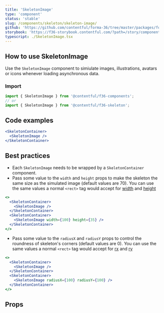 ```yaml
---
title: 'SkeletonImage'
type: 'component'
status: 'stable'
slug: /components/skeleton/skeleton-image/
github: 'https://github.com/contentful/forma-36/tree/master/packages/forma-36-react-components/src/components/Skeleton/SkeletonImage'
storybook: 'https://f36-storybook.contentful.com/?path=/story/components-skeleton-skeletonimage--default'
typescript: ./SkeletonImage.tsx
---
```


## How to use SkeletonImage

Use the `SkeletonImage` component to simiulate images, illustrations, avatars or icons whenever loading asynchronous data.

### Import

```js static=true
import { SkeletonImage } from '@contentful/f36-components';
// or
import { SkeletonImage } from '@contentful/f36-skeleton';
```

## Code examples

```jsx
<SkeletonContainer>
  <SkeletonImage />
</SkeletonContainer>
```

## Best practices

- Each `SkeletonImage` needs to be wrapped by a `SkeletonContainer` component.
- Pass some value to the `width` and `height` props to make the skeleton the same size as the simulated image (default values are 70).
  You can use the same values a normal `<rect>` tag would accept for [width](https://developer.mozilla.org/en-US/docs/Web/SVG/Attribute/width#rect) and [height](https://developer.mozilla.org/en-US/docs/Web/SVG/Attribute/height#rect)

```jsx
<>
  <SkeletonContainer>
    <SkeletonImage />
  </SkeletonContainer>
  <SkeletonContainer>
    <SkeletonImage width={100} height={35} />
  </SkeletonContainer>
</>
```

- Pass some value to the `radiusX` and `radiusY` props to control the roundness of skeleton's corners (default values are 0).
  You can use the same values a normal `<rect>` tag would accept for [rx](https://developer.mozilla.org/en-US/docs/Web/SVG/Attribute/rx#rect) and [ry](https://developer.mozilla.org/en-US/docs/Web/SVG/Attribute/ry#rect)

```jsx
<>
  <SkeletonContainer>
    <SkeletonImage />
  </SkeletonContainer>
  <SkeletonContainer>
    <SkeletonImage radiusX={100} radiusY={100} />
  </SkeletonContainer>
</>
```

## Props

<Props of="SkeletonImage" />
